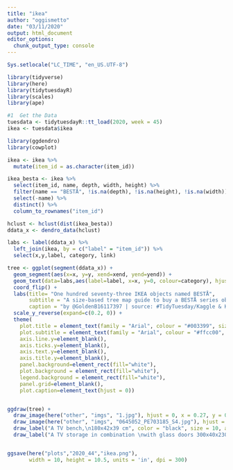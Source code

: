 ```yaml
---
title: "ikea"
author: "oggismetto"
date: "03/11/2020"
output: html_document
editor_options: 
  chunk_output_type: console
---
```


```r

Sys.setlocale("LC_TIME", "en_US.UTF-8")

library(tidyverse)
library(here)
library(tidytuesdayR)
library(scales)
library(ape)

#1  Get the Data
tuesdata <- tidytuesdayR::tt_load(2020, week = 45)
ikea <- tuesdata$ikea

```

```r
library(ggdendro)
library(cowplot)

ikea <- ikea %>%
  mutate(item_id = as.character(item_id))

ikea_besta <- ikea %>%
  select(item_id, name, depth, width, height) %>%
  filter(name == "BESTÅ", !is.na(depth), !is.na(height), !is.na(width)) %>%
  select(-name) %>%
  distinct() %>%
  column_to_rownames("item_id") 

hclust <- hclust(dist(ikea_besta))
ddata_x <- dendro_data(hclust)

labs <- label(ddata_x) %>%
  left_join(ikea, by = c("label" = "item_id")) %>%
  select(x,y,label, category, link)

tree <- ggplot(segment(ddata_x)) +
  geom_segment(aes(x=x, y=y, xend=xend, yend=yend)) +
  geom_text(data=labs,aes(label=label, x=x, y=0, colour=category), hjust=0, size = 2)+
  coord_flip() + 
  labs(title= "One hundred seventy-three IKEA objects named BESTÅ",
       subtitle = "A size-based tree map guide to buy a BESTÅ series object",
       caption = "by @GoldenB16117397 | source: #TidyTuesday/Kaggle & Kaggle | IKEA") +
  scale_y_reverse(expand=c(0.2, 0)) + 
  theme(
    plot.title = element_text(family = "Arial", colour = "#003399", size = 24, face = "bold"),
    plot.subtitle = element_text(family = "Arial", colour = "#ffcc00", face = "bold", size = 20, margin = margin(t = 10, b = 42)),
    axis.line.y=element_blank(),
    axis.ticks.y=element_blank(),
    axis.text.y=element_blank(),
    axis.title.y=element_blank(),
    panel.background=element_rect(fill="white"), 
    plot.background = element_rect(fill="white"),
    legend.background = element_rect(fill="white"),
    panel.grid=element_blank(),
    plot.caption=element_text(hjust = 0))


ggdraw(tree) +
  draw_image(here("other", "imgs", "1.jpg"), hjust = 0, x = 0.27, y = 0.33, scale = 0.2)+
  draw_image(here("other", "imgs", "0645052_PE703185_S4.jpg"), hjust = 0, x = 0.27, y = -0.4, scale = 0.2) + 
  draw_label("A TV bench,\n180x42x39 cm", color = "black", size = 10, angle = 0, x = 0.76, y = 0.78)+ 
  draw_label("A TV storage in combination \nwith glass doors 300x40x230 cm", color = "black", size = 10, angle = 0, x = 0.78, y = 0.22)


ggsave(here("plots","2020_44","ikea.png"),
       width = 10, height = 10.5, units = 'in', dpi = 300)


```
